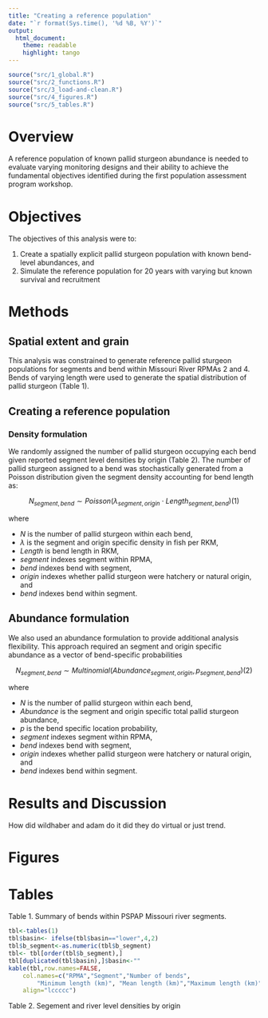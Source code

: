 ```yaml
---
title: "Creating a reference population"
date: "`r format(Sys.time(), '%d %B, %Y')`"
output: 
  html_document:
    theme: readable
    highlight: tango
---
```


```r
source("src/1_global.R")
source("src/2_functions.R")
source("src/3_load-and-clean.R")
source("src/4_figures.R")
source("src/5_tables.R")
```

<!--
rmarkdown::render("index.Rmd",output_format='html_document')# build page

??? 
* How static are habitats within bend... markov matrices of units
* Don't actually measure habitat dimensions? WTF?
-->

# Overview

A reference population of known pallid sturgeon abundance is needed to 
evaluate varying monitoring designs and their ability to achieve the fundamental
objectives identified during the first population assessment program workshop. 


# Objectives

The objectives of this analysis were to:

1. Create a spatially explicit pallid sturgeon population with known
bend-level abundances, and
2. Simulate the reference population for 20 years with varying but known
survival and recruitment


# Methods

## Spatial extent and grain

This analysis was constrained to generate reference pallid sturgeon populations
for segments and bend within Missouri River RPMAs 2 and 4. Bends of varying length
were used to generate the spatial distribution of pallid sturgeon (Table 1).



## Creating a reference population

### Density formulation
We randomly assigned the number of pallid sturgeon occupying each bend given
reported segment level densities by origin (Table 2). The number of pallid sturgeon
assigned to a bend was stochastically generated from a Poisson distribution given the 
segment density accounting for bend length as:

$$N_{segment,bend}\sim Poisson(\lambda_{segment,origin}\cdot Length_{segment,bend}) \text{(1)}$$

where 
 
* $N$ is the number of pallid sturgeon within each bend,
* $\lambda$ is the segment and origin specific density in fish per RKM,
* $Length$ is bend length in RKM,
* $segment$ indexes segment within RPMA,
* $bend$ indexes bend with segment,
* $origin$ indexes whether pallid sturgeon were hatchery or natural origin, and
* $bend$ indexes bend within segment. 

## Abundance formulation

We also used an abundance formulation to provide additional analysis flexibility.
This approach required an segment and origin specific abundance as a vector of 
bend-specific probabilities 


$$N_{segment,bend}\sim Multinomial(Abundance_{segment,origin}, p_{segment,bend}) \text{(2)}$$

where 
 
* $N$ is the number of pallid sturgeon within each bend,
* $Abundance$ is the segment and origin specific total pallid sturgeon abundance,
* $p$ is the bend specific location probability,
* $segment$ indexes segment within RPMA,
* $bend$ indexes bend with segment,
* $origin$ indexes whether pallid sturgeon were hatchery or natural origin, and
* $bend$ indexes bend within segment. 


# Results and Discussion

How did wildhaber and adam do it did they do virtual or just trend.

# Figures


# Tables


Table 1. Summary of bends within PSPAP Missouri river segments.
 
```r
tbl<-tables(1)
tbl$basin<- ifelse(tbl$basin=="lower",4,2)
tbl$b_segment<-as.numeric(tbl$b_segment)
tbl<- tbl[order(tbl$b_segment),]
tbl[duplicated(tbl$basin),]$basin<-""
kable(tbl,row.names=FALSE,
    col.names=c("RPMA","Segment","Number of bends",
        "Minimum length (km)", "Mean length (km)","Maximum length (km)"),
    align="lccccc")
```

Table 2. Segement and river level densities by origin
